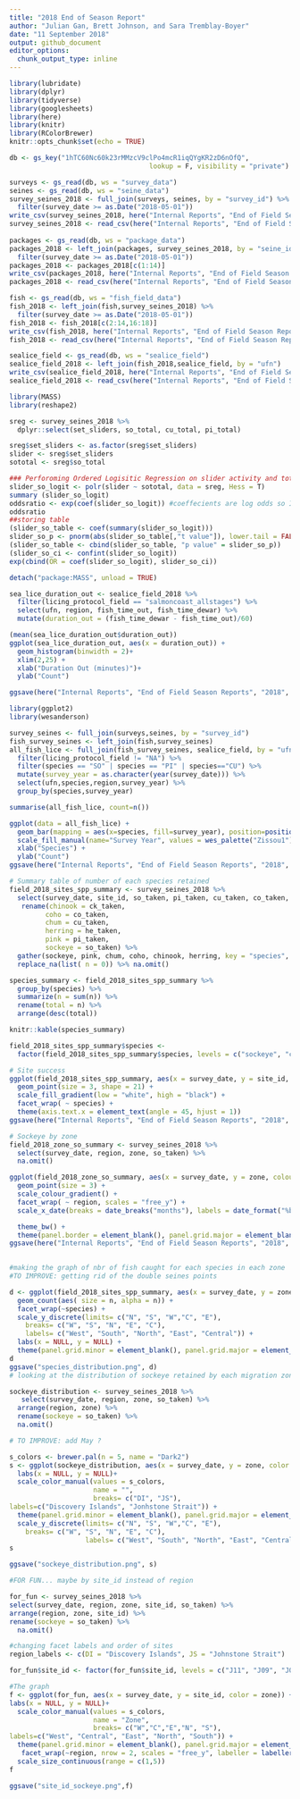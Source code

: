 ```yaml
---
title: "2018 End of Season Report"
author: "Julian Gan, Brett Johnson, and Sara Tremblay-Boyer"
date: "11 September 2018"
output: github_document
editor_options: 
  chunk_output_type: inline
---
```


```r

library(lubridate)
library(dplyr)
library(tidyverse)
library(googlesheets)
library(here)
library(knitr)
library(RColorBrewer)
knitr::opts_chunk$set(echo = TRUE)
```

```r
db <- gs_key("1hTC60Nc60k23rMMzcV9clPo4mcR1iqQYgKR2zD6nOfQ", 
                                   lookup = F, visibility = "private")

surveys <- gs_read(db, ws = "survey_data")
seines <- gs_read(db, ws = "seine_data")
survey_seines_2018 <- full_join(surveys, seines, by = "survey_id") %>% 
  filter(survey_date >= as.Date("2018-05-01"))
write_csv(survey_seines_2018, here("Internal Reports", "End of Field Season Reports", "2018", "Raw Data", "survey_seines_2018.csv"))
survey_seines_2018 <- read_csv(here("Internal Reports", "End of Field Season Reports", "2018", "Raw Data", "survey_seines_2018.csv"))
  
packages <- gs_read(db, ws = "package_data")
packages_2018 <- left_join(packages, survey_seines_2018, by = "seine_id") %>% 
  filter(survey_date >= as.Date("2018-05-01")) 
packages_2018 <- packages_2018[c(1:14)]
write_csv(packages_2018, here("Internal Reports", "End of Field Season Reports", "2018", "Raw Data", "packages.csv"))
packages_2018 <- read_csv(here("Internal Reports", "End of Field Season Reports", "2018", "Raw Data", "packages.csv"))

fish <- gs_read(db, ws = "fish_field_data")
fish_2018 <- left_join(fish,survey_seines_2018) %>% 
  filter(survey_date >= as.Date("2018-05-01"))
fish_2018 <- fish_2018[c(2:14,16:18)]
write_csv(fish_2018, here("Internal Reports", "End of Field Season Reports", "2018", "Raw Data", "fish_2018.csv"))
fish_2018 <- read_csv(here("Internal Reports", "End of Field Season Reports", "2018", "Raw Data", "fish_2018.csv"))

sealice_field <- gs_read(db, ws = "sealice_field")
sealice_field_2018 <- left_join(fish_2018,sealice_field, by = "ufn")
write_csv(sealice_field_2018, here("Internal Reports", "End of Field Season Reports", "2018", "Raw Data", "sealice_field_2018.csv"))
sealice_field_2018 <- read_csv(here("Internal Reports", "End of Field Season Reports", "2018", "Raw Data", "sealice_field_2018.csv"))
```

```r
library(MASS)
library(reshape2)

sreg <- survey_seines_2018 %>% 
  dplyr::select(set_sliders, so_total, cu_total, pi_total)

sreg$set_sliders <- as.factor(sreg$set_sliders)
slider <- sreg$set_sliders
sototal <- sreg$so_total

### Perforoming Ordered Logisitic Regression on slider activity and total sockeye catch.
slider_so_logit <- polr(slider ~ sototal, data = sreg, Hess = T)
summary (slider_so_logit)
oddsratio <- exp(coef(slider_so_logit)) #coeffecients are log odds so I exponentitate them (with base e) to get odds ratio 
oddsratio
##storing table
(slider_so_table <- coef(summary(slider_so_logit)))
slider_so_p <- pnorm(abs(slider_so_table[,"t value"]), lower.tail = FALSE) * 2
(slider_so_table <- cbind(slider_so_table, "p value" = slider_so_p))
(slider_so_ci <- confint(slider_so_logit))
exp(cbind(OR = coef(slider_so_logit), slider_so_ci))

detach("package:MASS", unload = TRUE)
```

```r
sea_lice_duration_out <- sealice_field_2018 %>% 
  filter(licing_protocol_field == "salmoncoast_allstages") %>% 
  select(ufn, region, fish_time_out, fish_time_dewar) %>% 
  mutate(duration_out = (fish_time_dewar - fish_time_out)/60)

(mean(sea_lice_duration_out$duration_out))
ggplot(sea_lice_duration_out, aes(x = duration_out)) +
  geom_histogram(binwidth = 2)+
  xlim(2,25) +
  xlab("Duration Out (minutes)")+
  ylab("Count")

ggsave(here("Internal Reports", "End of Field Season Reports", "2018", "Figures", "sealice_field_2018.png"), width = 5, height = 3)
```

```r
library(ggplot2)
library(wesanderson)

survey_seines <- full_join(surveys,seines, by = "survey_id")
fish_survey_seines <- left_join(fish,survey_seines)
all_fish_lice <- full_join(fish_survey_seines, sealice_field, by = "ufn") %>% 
  filter(licing_protocol_field != "NA") %>% 
  filter(species == "SO" | species == "PI" | species=="CU") %>% 
  mutate(survey_year = as.character(year(survey_date))) %>% 
  select(ufn,species,region,survey_year) %>% 
  group_by(species,survey_year)

summarise(all_fish_lice, count=n())

ggplot(data = all_fish_lice) + 
  geom_bar(mapping = aes(x=species, fill=survey_year), position=position_dodge()) + 
  scale_fill_manual(name="Survey Year", values = wes_palette("Zissou1")) +
  xlab("Species") +
  ylab("Count")
ggsave(here("Internal Reports", "End of Field Season Reports", "2018", "Figures", "comparison_fish_loused_2017-18.png"), width = 5, height = 3)
```

```r

# Summary table of number of each species retained
field_2018_sites_spp_summary <- survey_seines_2018 %>%
  select(survey_date, site_id, so_taken, pi_taken, cu_taken, co_taken, he_taken, ck_taken, region, zone) %>%
   rename(chinook = ck_taken,
         coho = co_taken,
         chum = cu_taken,
         herring = he_taken,
         pink = pi_taken,
         sockeye = so_taken) %>% 
  gather(sockeye, pink, chum, coho, chinook, herring, key = "species", value = "n") %>% 
  replace_na(list( n = 0)) %>% na.omit()

species_summary <- field_2018_sites_spp_summary %>%
  group_by(species) %>% 
  summarize(n = sum(n)) %>% 
  rename(total = n) %>% 
  arrange(desc(total))

knitr::kable(species_summary)

field_2018_sites_spp_summary$species <-
  factor(field_2018_sites_spp_summary$species, levels = c("sockeye", "chum", "pink", "coho", "chinook", "herring"))

# Site success
ggplot(field_2018_sites_spp_summary, aes(x = survey_date, y = site_id, fill = n)) +
  geom_point(size = 3, shape = 21) +
  scale_fill_gradient(low = "white", high = "black") +
  facet_wrap( ~ species) +
  theme(axis.text.x = element_text(angle = 45, hjust = 1))
ggsave(here("Internal Reports", "End of Field Season Reports", "2018", "Figures", "site_success.png"), height = 6, width = 6)

# Sockeye by zone
field_2018_zone_so_summary <- survey_seines_2018 %>% 
  select(survey_date, region, zone, so_taken) %>% 
  na.omit()

ggplot(field_2018_zone_so_summary, aes(x = survey_date, y = zone, colour = so_taken))+
  geom_point(size = 3) +
  scale_colour_gradient() +
  facet_wrap( ~ region, scales = "free_y") +
  scale_x_date(breaks = date_breaks("months"), labels = date_format("%b %d"), limits = as.Date(c("2018-05-01", "2018-08-22"))) +

  theme_bw() + 
  theme(panel.border = element_blank(), panel.grid.major = element_blank(),panel.grid.minor = element_blank(), axis.line = element_line(colour = "black"))
ggsave(here("Internal Reports", "End of Field Season Reports", "2018", "Figures", "so_zone_success.png"), height = 3, width = 6)
       
```

```r
#making the graph of nbr of fish caught for each species in each zone
#TO IMPROVE: getting rid of the double seines points

d <- ggplot(field_2018_sites_spp_summary, aes(x = survey_date, y = zone), group = species) +
  geom_count(aes( size = n, alpha = n)) +
  facet_wrap(~species) +
  scale_y_discrete(limits= c("N", "S", "W","C", "E"),
    breaks= c("W", "S", "N", "E", "C"), 
    labels= c("West", "South", "North", "East", "Central")) +
  labs(x = NULL, y = NULL) +
  theme(panel.grid.minor = element_blank(), panel.grid.major = element_blank(), panel.background = element_blank(), axis.ticks.y = element_blank(), axis.text = element_text(color = "gray56"), axis.ticks.x = element_line(color = "gray56")) + scale_size_continuous(range = c(0.5,3.5))
d
ggsave("species_distribution.png", d)  
# looking at the distribution of sockeye retained by each migration zone. Discovery Island versus. Johnstone Strait

sockeye_distribution <- survey_seines_2018 %>%
   select(survey_date, region, zone, so_taken) %>%
  arrange(region, zone) %>%
  rename(sockeye = so_taken) %>% 
  na.omit()

# TO IMPROVE: add May ?

s_colors <- brewer.pal(n = 5, name = "Dark2")
s <- ggplot(sockeye_distribution, aes(x = survey_date, y = zone, color = region)) + geom_count(aes( size = sockeye)) +
  labs(x = NULL, y = NULL)+
  scale_color_manual(values = s_colors,
                     name = "",
                     breaks= c("DI", "JS"),
labels=c("Discovery Islands", "Jonhstone Strait")) +
  theme(panel.grid.minor = element_blank(), panel.grid.major = element_blank(), panel.background = element_blank(), axis.ticks.y = element_blank(), axis.text = element_text(color = "gray56"), axis.ticks.x = element_line(color = "gray56")) +
  scale_y_discrete(limits= c("N", "S", "W","C", "E"),
    breaks= c("W", "S", "N", "E", "C"),
                   labels= c("West", "South", "North", "East", "Central"))
s

ggsave("sockeye_distribution.png", s)

#FOR FUN... maybe by site_id instead of region 

for_fun <- survey_seines_2018 %>%
select(survey_date, region, zone, site_id, so_taken) %>%
arrange(region, zone, site_id) %>%
rename(sockeye = so_taken) %>% 
  na.omit()

#changing facet labels and order of sites
region_labels <- c(DI = "Discovery Islands", JS = "Johnstone Strait")

for_fun$site_id <- factor(for_fun$site_id, levels = c("J11", "J09", "J03","J02","D10","D30", "D09","D07", "D27", "D22", "D08"))

#The graph 
f <- ggplot(for_fun, aes(x = survey_date, y = site_id, color = zone)) + geom_count(aes( size = sockeye), alpha = 1/ 2) +
labs(x = NULL, y = NULL)+
  scale_color_manual(values = s_colors,
                     name = "Zone",
                     breaks= c("W","C","E","N", "S"),
labels=c("West", "Central", "East", "North", "South")) +
  theme(panel.grid.minor = element_blank(), panel.grid.major = element_blank(), panel.background = element_blank(), axis.ticks.y = element_blank(), axis.text = element_text(color = "gray56"), axis.ticks.x = element_line(color = "gray56")) +
   facet_wrap(~region, nrow = 2, scales = "free_y", labeller = labeller( region = region_labels))+
  scale_size_continuous(range = c(1,5))
f

ggsave("site_id_sockeye.png",f)
```